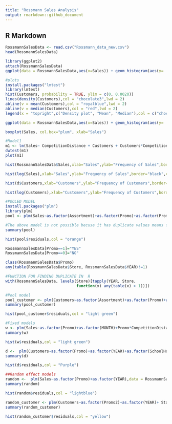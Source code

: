 ```yaml
---
title: "Rossmann Sales Analysis"
output: rmarkdown::github_document
---
```


## R Markdown



```r
RossmannSalesData <- read.csv("Rossmann_data_new.csv")
head(RossmannSalesData)
```

```r
library(ggplot2)
attach(RossmannSalesData)
ggplot(data = RossmannSalesData,aes(x=Sales)) + geom_histogram(aes(y= ..density..),binwidth = 10,colour="Red",fill="white") + geom_density(alpha="0.6",fill="white")
```

```r
#plots
install.packages("lmtest")
library(lmtest)
hist(Customers, probability = TRUE, ylim = c(0, 0.0020))
lines(density(Customers),col = "chocolate3",lwd = 2)
abline(v = mean(Customers),col = "royalblue",lwd = 2)
abline(v = median(Customers),col = "red",lwd = 2)
legend(x = "topright",c("Density plot", "Mean", "Median"),col = c("chocolate3", "royalblue", "red"),lwd = c(2, 2, 2))
```

```r
ggplot(data = RossmannSalesData,aes(x=Sales)) + geom_histogram(aes(y= ..density..),binwidth = 10,colour="blue",fill="red") + geom_density(alpha="0.6",fill="white")
```

```r
boxplot(Sales, col.box="plum", xlab="Sales")
```

```r
#Model1
m1 <- lm(Sales~ CompetitionDistance + Customers + Customers*CompetitionDistance)
dwtest(m1)
plot(m1)
```

```r
hist(RossmannSalesData$Sales,xlab="Sales",ylab="Frequency of Sales",border="black",col = "lightblue")
```

```r
hist(log(Sales),xlab="Sales",ylab="Frequency of Sales",border="black",col = "lightblue")
```

```r
hist(d$Customers,xlab="Customers",ylab="Frequency of Customers",border="black",col = "Green")
```

```r
hist(log(Customers),xlab="Customers",ylab="Frequency of Customers",border="black",col = "Green")
```

```r
#POOLED MODEL
install.packages("plm")
library(plm)
pool <- plm(Sales~as.factor(Assortment)+as.factor(Promo)+as.factor(Promo2)+as.factor(MONTH)+as.factor(YEAR)+Promo*CompetitionDistance,index = c("Store"),data = RossmannSalesData,model = "pooling")
```

```r
#The above model is not possible becuse it has duplicate values means for this model to work plm require id and year to be unique
summary(pool)
```

```r
hist(pool$residuals,col = "orange")
```

```r
RossmannSalesData[Promo==1]="YES"
RossmannSalesData[Promo==0]="NO"

class(RossmannSalesData$Promo)
any(table(RossmannSalesData$Store, RossmannSalesData$YEAR)!=1)
```

```r
#FUNCTION FOR FINDING DUPLICATE IN  R
with(RossmannSalesData, levels(Store)[tapply(YEAR, Store,
                               function(x) any(table(x) > 1))])
```

```r
#Pool model
pool_customer <- plm(Customers~as.factor(Assortment)+as.factor(Promo)+as.factor(Promo2)+as.factor(MONTH)+as.factor(YEAR)+Promo*CompetitionDistance,index = "Store",data = d,model = "pooling")
summary(pool_customer)
```

```r
hist(pool_customer$residuals,col = "light green")
```

```r
#Fixed models
w <- plm(Sales~as.factor(Promo)+as.factor(MONTH)+Promo*CompetitionDistance,index = "Store",data = RossmannSalesData,model = "within")
summary(w)
```

```r
hist(w$residuals,col = "light green")
```

```r
d <-  plm(Customers~as.factor(Promo)+as.factor(YEAR)+as.factor(SchoolHoliday),index = "Store",data = RossmannSalesData,model = "within")
summary(d)
```

```r
hist(d$residuals,col = "Purple")
```

```r
##Random effect models
random <-  plm(Sales~as.factor(Promo)+as.factor(YEAR),data = RossmannSalesData,index = c("Store"),model = "random")
summary(random)
```

```r
hist(random$residuals,col = "lightblue")
```

```r
random_customer <- plm(Customers~as.factor(Promo2)+as.factor(YEAR)+ StateHoliday,data = RossmannSalesData,index = c("Store"),model = "random")
summary(random_customer)
```

```r
hist(random_customer$residuals,col = "yellow")
```


